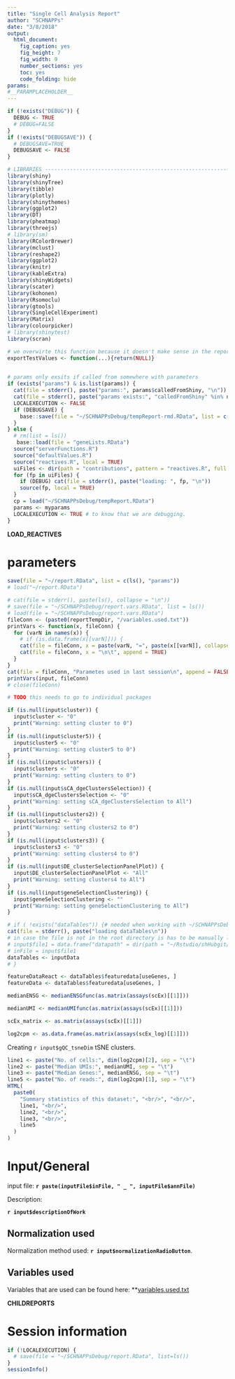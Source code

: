 ```yaml
---
title: "Single Cell Analysis Report"
author: "SCHNAPPs"
date: "3/8/2018"
output: 
  html_document: 
    fig_caption: yes
    fig_height: 7
    fig_width: 9
    number_sections: yes
    toc: yes
    code_folding: hide
params:
#__PARAMPLACEHOLDER__
---
```


```r
if (!exists("DEBUG")) {
  DEBUG <- TRUE
  # DEBUG=FALSE
}
if (!exists("DEBUGSAVE")) {
  # DEBUGSAVE=TRUE
  DEBUGSAVE <- FALSE
}

```

```r
# LIBRARIES -----------------------------------------------------------------
library(shiny)
library(shinyTree)
library(tibble)
library(plotly)
library(shinythemes)
library(ggplot2)
library(DT)
library(pheatmap)
library(threejs)
# library(sm)
library(RColorBrewer)
library(mclust)
library(reshape2)
library(ggplot2)
library(knitr)
library(kableExtra)
library(shinyWidgets)
library(scater)
library(kohonen)
library(Rsomoclu)
library(gtools)
library(SingleCellExperiment)
library(Matrix)
library(colourpicker)
# library(shinytest)
library(scran)

# we overwirte this function because it doesn't make sense in the report and causes problems otherwise
exportTestValues <- function(...){return(NULL)}

 
# params only exsits if called from somewhere with parameters
if (exists("params") & is.list(params)) {
  cat(file = stderr(), paste("params:", params$calledFromShiny, "\n"))
  cat(file = stderr(), paste("params exists:", "calledFromShiny" %in% names(params), "\n"))
  LOCALEXECUTION <- FALSE
  if (DEBUGSAVE) {
    base::save(file = "~/SCHNAPPsDebug/tempReport-rmd.RData", list = c(ls()))
  }
} else {
  # rm(list = ls())
   base::load(file = "geneLists.RData")
  source("serverFunctions.R")
  source("defaultValues.R")
  source("reactives.R", local = TRUE)
  uiFiles <- dir(path = "contributions", pattern = "reactives.R", full.names = TRUE, recursive = TRUE)
  for (fp in uiFiles) {
    if (DEBUG) cat(file = stderr(), paste("loading: ", fp, "\n"))
    source(fp, local = TRUE)
  }
  cp = load("~/SCHNAPPsDebug/tempReport.RData")
  params <- myparams
  LOCALEXECUTION <- TRUE # to know that we are debugging.
}


```


__LOAD_REACTIVES__

# parameters

```r
save(file = "~/report.RData", list = c(ls(), "params"))
# load("~/report.RData")
```

```r
# cat(file = stderr(), paste(ls(), collapse = "\n"))
# save(file = "~/SCHNAPPsDebug/report.vars.RData", list = ls())
# load(file = "~/SCHNAPPsDebug/report.vars.RData")
fileConn <- (paste0(reportTempDir, "/variables.used.txt"))
printVars <- function(x, fileConn) {
  for (varN in names(x)) {
    # if (is.data.frame(x[[varN]])) {
    cat(file = fileConn, x = paste(varN, "=", paste(x[[varN]], collapse = "\n"), collapse = "\n"), append = TRUE)
    cat(file = fileConn, x = "\n\t", append = TRUE)
  }
}
cat(file = fileConn, "Parametes used in last session\n", append = FALSE)
printVars(input, fileConn)
# close(fileConn)
```


```r
# TODO this needs to go to individual packages

if (is.null(input$cluster)) {
  input$cluster <- "0"
  print("Warning: setting cluster to 0")
}
if (is.null(input$cluster5)) {
  input$cluster5 <- "0"
  print("Warning: setting cluster5 to 0")
}
if (is.null(input$clusters)) {
  input$clusters <- "0"
  print("Warning: setting clusters to 0")
}
if (is.null(input$sCA_dgeClustersSelection)) {
  input$sCA_dgeClustersSelection <- "0"
  print("Warning: setting sCA_dgeClustersSelection to All")
}
if (is.null(input$clusters2)) {
  input$clusters2 <- "0"
  print("Warning: setting clusters2 to 0")
}
if (is.null(input$clusters3)) {
  input$clusters3 <- "0"
  print("Warning: setting clusters4 to 0")
}
if (is.null(input$DE_clusterSelectionPanelPlot)) {
  input$DE_clusterSelectionPanelPlot <- "All"
  print("Warning: setting clusters4 to All")
}
if (is.null(input$geneSelectionClustering)) {
  input$geneSelectionClustering <- ""
  print("Warning: setting geneSelectionClustering to All")
}
```


```r
# if ( !exists("dataTables")) {# needed when working with ~/SCHNAPPsDebug/reports.Data
cat(file = stderr(), paste("loading dataTables\n"))
# in case the file is not in the root directory is has to be manually loaded during debugging
# input$file1 = data.frame("datapath" = dir(path = "~/Rstudio/shHubgit/", pattern="scEx.RData", full.names = T), stringsAsFactors = F)
# inFile = input$file1
dataTables <- inputData
# }
```


```r

featureDataReact <- dataTables$featuredata[useGenes, ]
featureData <- dataTables$featuredata[useGenes, ]

medianENSG <- medianENSGfunc(as.matrix(assays(scEx)[[1]]))

medianUMI <- medianUMIfunc(as.matrix(assays(scEx)[[1]]))

scEx_matrix <- as.matrix(assays(scEx)[[1]])

log2cpm <- as.data.frame(as.matrix(assays(scEx_log)[[1]]))

```


Creating `r input$gQC_tsneDim` tSNE clusters.


```r


line1 <- paste("No. of cells:", dim(log2cpm)[2], sep = "\t")
line2 <- paste("Median UMIs:", medianUMI, sep = "\t")
line3 <- paste("Median Genes:", medianENSG, sep = "\t")
line5 <- paste("No. of reads:", dim(log2cpm)[1], sep = "\t")
HTML(
  paste0(
    "Summary statistics of this dataset:", "<br/>", "<br/>",
    line1, "<br/>",
    line2, "<br/>",
    line3, "<br/>",
    line5
  )
)
```

# Input/General

input file: **`r paste(inputFile$inFile, " _ ", inputFile$annFile)`**

Description:

**`r input$descriptionOfWork`**

## Normalization used

Normalization method used: **`r input$normalizationRadioButton`**.

## Variables used

Variables that are used can be found here: **[variables.used.txt](variables.used.txt)


__CHILDREPORTS__


# Session information

```r
if (!LOCALEXECUTION) {
  # save(file = "~/SCHNAPPsDebug/report.RData", list=ls())
}
sessionInfo()
```


